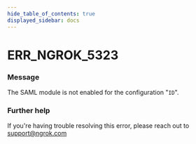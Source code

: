 ```yaml
---
hide_table_of_contents: true
displayed_sidebar: docs
---
```



# ERR_NGROK_5323

### Message

The SAML module is not enabled for the configuration "`ID`".

<ErrorDetails error="err_ngrok_5323" />

### Further help

If you're having trouble resolving this error, please reach out to [support@ngrok.com](mailto:support@ngrok.com?subject=Help%20with%20ERR_NGROK_5323)

